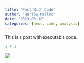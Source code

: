 ```yaml
---
title: "Post With Code"
author: "Harlow Malloc"
date: "2023-03-18"
categories: [news, code, analysis]
---
```


This is a post with executable code.

```r
1 + 1
```

![](image.jpg)
